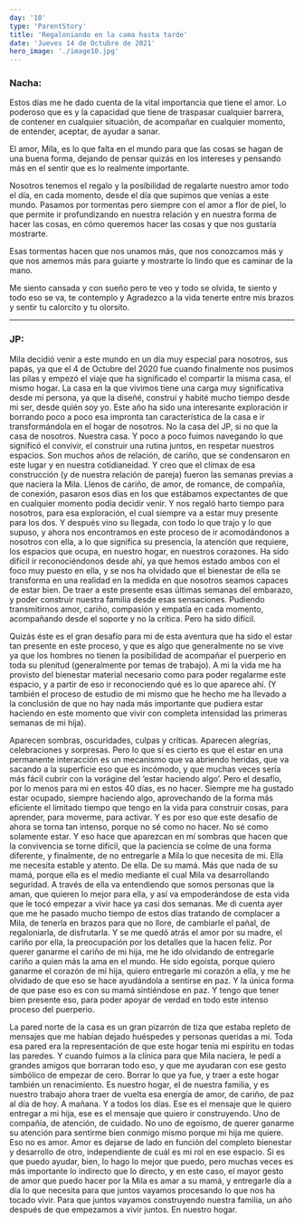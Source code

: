 ```yaml
---
day: '10'
type: 'ParentStory'
title: 'Regaloniando en la cama hasta tarde'
date: 'Jueves 14 de Octubre de 2021'
hero_image: './image10.jpg'
---
```


### Nacha:

Estos días me he dado cuenta de la vital importancia que tiene el amor. Lo poderoso que es y la capacidad que tiene de traspasar cualquier barrera, de contener en cualquier situación, de acompañar en cualquier momento, de entender, aceptar, de ayudar a sanar.

El amor, Mila, es lo que falta en el mundo para que las cosas se hagan de una buena forma, dejando de pensar quizás en los intereses y pensando más en el sentir que es lo realmente importante.

Nosotros tenemos el regalo y la posibilidad de regalarte nuestro amor todo el día, en cada momento, desde el día que supimos que venías a este mundo. Pasamos por tormentas pero siempre con el amor a flor de piel, lo que permite ir profundizando en nuestra relación y en nuestra forma de hacer las cosas, en cómo queremos hacer las cosas y que nos gustaría mostrarte.

Esas tormentas hacen que nos unamos más, que nos conozcamos más y que nos amemos más para guiarte y mostrarte lo lindo que es caminar de la mano.

Me siento cansada y con sueño pero te veo y todo se olvida, te siento y todo eso se va, te contemplo y Agradezco a la vida tenerte entre mis brazos y sentir tu calorcito y tu olorsito.

---

### JP:

Mila decidió venir a este mundo en un día muy especial para nosotros, sus papás, ya que el 4 de Octubre del 2020 fue cuando finalmente nos pusimos las pilas y empezó el viaje que ha significado el compartir la misma casa, el mismo hogar. La casa en la que vivimos tiene una carga muy significativa desde mi persona, ya que la diseñé, construí y habité mucho tiempo desde mi ser, desde quién soy yo. Este año ha sido una interesante exploración ir borrando poco a poco esa impronta tan característica de la casa e ir transformándola en el hogar de nosotros. No la casa del JP, si no que la casa de nosotros. Nuestra casa. Y poco a poco fuimos navegando lo que significó el convivir, el construir una rutina juntos, en respetar nuestros espacios. Son muchos años de relación, de cariño, que se condensaron en este lugar y en nuestra cotidianeidad. Y creo que el clímax de esa construcción (y de nuestra relación de pareja) fueron las semanas previas a que naciera la Mila. Llenos de cariño, de amor, de romance, de compañía, de conexión, pasaron esos días en los que estábamos expectantes de que en cualquier momento podía decidir venir. Y nos regaló harto tiempo para nosotros, para esa exploración, el cual siempre va a estar muy presente para los dos. Y después vino su llegada, con todo lo que trajo y lo que supuso, y ahora nos encontramos en este proceso de ir acomodándonos a nosotros con ella, a lo que significa su presencia, la atención que requiere, los espacios que ocupa, en nuestro hogar, en nuestros corazones. Ha sido difícil ir reconociéndonos desde ahí, ya que hemos estado ambos con el foco muy puesto en ella, y se nos ha olvidado que el bienestar de ella se transforma en una realidad en la medida en que nosotros seamos capaces de estar bien. De traer a este presente esas últimas semanas del embarazo, y poder construir nuestra familia desde esas sensaciones. Pudiendo transmitirnos amor, cariño, compasión y empatía en cada momento, acompañando desde el soporte y no la crítica. Pero ha sido difícil.

Quizás éste es el gran desafío para mi de esta aventura que ha sido el estar tan presente en este proceso, y que es algo que generalmente no se vive ya que los hombres no tienen la posibilidad de acompañar el puerperio en toda su plenitud (generalmente por temas de trabajo). A mi la vida me ha provisto del bienestar material necesario como para poder regalarme este espacio, y a partir de eso ir reconociendo qué es lo que aparece ahí. (Y también el proceso de estudio de mi mismo que he hecho me ha llevado a la conclusión de que no hay nada más importante que pudiera estar haciendo en este momento que vivir con completa intensidad las primeras semanas de mi hija).

Aparecen sombras, oscuridades, culpas y críticas. Aparecen alegrías, celebraciones y sorpresas. Pero lo que sí es cierto es que el estar en una permanente interacción es un mecanismo que va abriendo heridas, que va sacando a la superficie eso que es incómodo, y que muchas veces sería más fácil cubrir con la vorágine del ‘estar haciendo algo’. Pero el desafío, por lo menos para mi en estos 40 días, es no hacer. Siempre me ha gustado estar ocupado, siempre haciendo algo, aprovechando de la forma más eficiente el limitado tiempo que tengo en la vida para construir cosas, para aprender, para moverme, para activar. Y es por eso que este desafío de ahora se torna tan intenso, porque no sé como no hacer. No sé como solamente estar. Y eso hace que aparezcan en mí sombras que hacen que la convivencia se torne difícil, que la paciencia se colme de una forma diferente, y finalmente, de no entregarle a Mila lo que necesita de mi. Ella me necesita estable y atento. De ella. De su mamá. Más que nada de su mamá, porque ella es el medio mediante el cual Mila va desarrollando seguridad. A través de ella va entendiendo que somos personas que la aman, que quieren lo mejor para ella, y así va empoderándose de esta vida que le tocó empezar a vivir hace ya casi dos semanas. Me di cuenta ayer que me he pasado mucho tiempo de estos días tratando de complacer a Mila, de tenerla en brazos para que no llore, de cambiarle el pañal, de regaloniarla, de disfrutarla. Y se me quedó atrás el amor por su madre, el cariño por ella, la preocupación por los detalles que la hacen feliz. Por querer ganarme el cariño de mi hija, me he ido olvidando de entregarle cariño a quien más la ama en el mundo. He sido egoísta, porque quiero ganarme el corazón de mi hija, quiero entregarle mi corazón a ella, y me he olvidado de que eso se hace ayudándola a sentirse en paz. Y la única forma de que pase eso es con su mamá sintiéndose en paz. Y tengo que tener bien presente eso, para poder apoyar de verdad en todo este intenso proceso del puerperio.

La pared norte de la casa es un gran pizarrón de tiza que estaba repleto de mensajes que me habían dejado huéspedes y personas queridas a mi. Toda esa pared era la representación de que este hogar tenía mi espíritu en todas las paredes. Y cuando fuimos a la clínica para que Mila naciera, le pedí a grandes amigos que borraran todo eso, y que me ayudaran con ese gesto simbólico de empezar de cero. Borrar lo que ya fue, y traer a este hogar también un renacimiento. Es nuestro hogar, el de nuestra familia, y es nuestro trabajo ahora traer de vuelta esa energía de amor, de cariño, de paz al día de hoy. A mañana. Y a todos los días. Ese es el mensaje que le quiero entregar a mi hija, ese es el mensaje que quiero ir construyendo. Uno de compañía, de atención, de cuidado. No uno de egoísmo, de querer ganarme su atención para sentirme bien conmigo mismo porque mi hija me quiere. Eso no es amor. Amor es dejarse de lado en función del completo bienestar y desarrollo de otro, independiente de cuál es mi rol en ese espacio. Si es que puedo ayudar, bien, lo hago lo mejor que puedo, pero muchas veces es más importante lo indirecto que lo directo, y en este caso, el mayor gesto de amor que puedo hacer por la Mila es amar a su mamá, y entregarle día a día lo que necesita para que juntos vayamos procesando lo que nos ha tocado vivir. Para que juntos vayamos construyendo nuestra familia, un año después de que empezamos a vivir juntos. En nuestro hogar.

